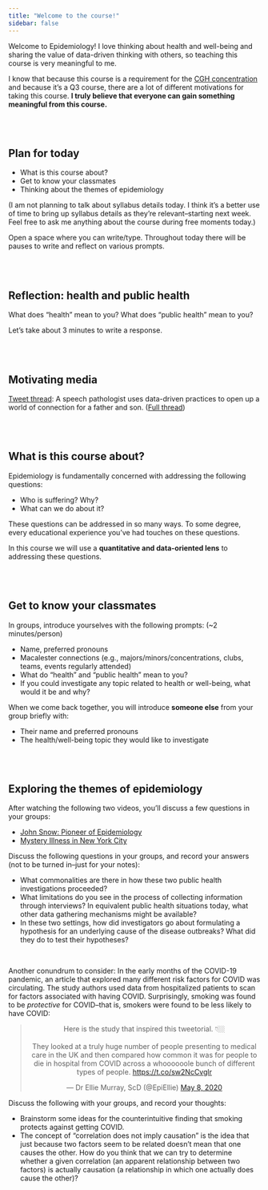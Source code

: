```yaml
---
title: "Welcome to the course!"
sidebar: false
---
```


Welcome to Epidemiology! I love thinking about health and well-being and sharing the value of data-driven thinking with others, so teaching this course is very meaningful to me.

I know that because this course is a requirement for the [CGH concentration](https://www.macalester.edu/cgh/concentration/) and because it's a Q3 course, there are a lot of different motivations for taking this course. **I truly believe that everyone can gain something meaningful from this course.**


<br><br>


## Plan for today

- What is this course about?
- Get to know your classmates
- Thinking about the themes of epidemiology

(I am not planning to talk about syllabus details today. I think it's a better use of time to bring up syllabus details as they're relevant--starting next week. Feel free to ask me anything about the course during free moments today.)

Open a space where you can write/type. Throughout today there will be pauses to write and reflect on various prompts.


<br><br>


## Reflection: health and public health

What does "health" mean to you? What does "public health" mean to you?

Let's take about 3 minutes to write a response.


<br><br>


## Motivating media

[Tweet thread](https://twitter.com/RachelRRomeo/status/1166817555257942016): A speech pathologist uses data-driven practices to open up a world of connection for a father and son. ([Full thread](https://threadreaderapp.com/thread/1166817555257942016.html))


<br><br>


## What is this course about?

Epidemiology is fundamentally concerned with addressing the following questions:

- Who is suffering? Why?
- What can we do about it?

These questions can be addressed in so many ways. To some degree, every educational experience you've had touches on these questions.

In this course we will use a **quantitative and data-oriented lens** to addressing these questions.


<br><br>


## Get to know your classmates

In groups, introduce yourselves with the following prompts: (~2 minutes/person)

- Name, preferred pronouns
- Macalester connections (e.g., majors/minors/concentrations, clubs, teams, events regularly attended)
- What do "health" and "public health" mean to you?
- If you could investigate any topic related to health or well-being, what would it be and why?

When we come back together, you will introduce **someone else** from your group briefly with:

- Their name and preferred pronouns
- The health/well-being topic they would like to investigate


<br><br>


## Exploring the themes of epidemiology

After watching the following two videos, you'll discuss a few questions in your groups:

- [John Snow: Pioneer of Epidemiology](https://tpt.pbslearningmedia.org/asset/envh10_vid_johnsnow/)
- [Mystery Illness in New York City](https://tpt.pbslearningmedia.org/asset/midlit11_vid_splwnilea/)

Discuss the following questions in your groups, and record your answers (not to be turned in--just for your notes):

- What commonalities are there in how these two public health investigations proceeded?
- What limitations do you see in the process of collecting information through interviews? In equivalent public health situations today, what other data gathering mechanisms might be available?
- In these two settings, how did investigators go about formulating a hypothesis for an underlying cause of the disease outbreaks? What did they do to test their hypotheses?

<br>

Another conundrum to consider: In the early months of the COVID-19 pandemic, an article that explored many different risk factors for COVID was circulating. The study authors used data from hospitalized patients to scan for factors associated with having COVID. Surprisingly, smoking was found to be *protective* for COVID--that is, smokers were found to be less likely to have COVID:

<center>
<blockquote class="twitter-tweet"><p lang="en" dir="ltr">Here is the study that inspired this tweetorial. 👇🏼<br><br>They looked at a truly huge number of people presenting to medical care in the UK and then compared how common it was for people to die in hospital from COVID across a whoooooole bunch of different types of people. <a href="https://t.co/sw2NcCvglr">https://t.co/sw2NcCvglr</a></p>&mdash; Dr Ellie Murray, ScD (@EpiEllie) <a href="https://twitter.com/EpiEllie/status/1258607280133681155?ref_src=twsrc%5Etfw">May 8, 2020</a></blockquote> <script async src="https://platform.twitter.com/widgets.js" charset="utf-8"></script>
</center>

Discuss the following with your groups, and record your thoughts:

- Brainstorm some ideas for the counterintuitive finding that smoking protects against getting COVID.
- The concept of "correlation does not imply causation" is the idea that just because two factors seem to be related doesn't mean that one causes the other. How do you think that we can try to determine whether a given correlation (an apparent relationship between two factors) is actually causation (a relationship in which one actually does cause the other)?


